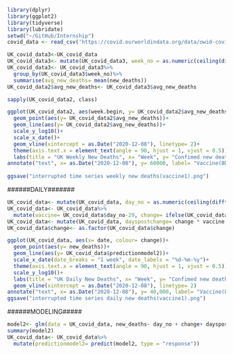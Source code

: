 ```r
library(dplyr)
library(ggplot2)
library(tidyverse)
library(lubridate)
setwd("~/GitHub/Internship")
covid_data <- read_csv('https://covid.ourworldindata.org/data/owid-covid-data.csv')
```

```r
UK_covid_data3<-UK_covid_data
UK_covid_data3<- mutate(UK_covid_data3, week_no = as.numeric(ceiling(difftime(date, "2020-11-9", units = "weeks") ) ))
UK_covid_data3<- UK_covid_data3%>%
  group_by(UK_covid_data3$week_no)%>%
  summarise(avg_new_deaths= mean(new_deaths))
UK_covid_data2$avg_new_deaths<- UK_covid_data3$avg_new_deaths
```


```r
sapply(UK_covid_data2, class)

ggplot(UK_covid_data2, aes(week.begin, y= UK_covid_data2$avg_new_deaths, colour= change))+
  geom_point(aes(y= UK_covid_data2$avg_new_deaths))+
  geom_line(aes(y= UK_covid_data2$avg_new_deaths))+
  scale_y_log10()+
  scale_x_date()+
  geom_vline(xintercept = as.Date("2020-12-08"), linetype= 2)+
  theme(axis.text.x = element_text(angle = 90, hjust = 1, vjust = 0.5))+
  labs(title = "UK Weekly New Deaths", x= "Week", y= "Confimed new deaths(log10)")
annotate("text", x= as.Date("2020-12-08"), y= 60000, label= "Vaccine(8Dec)", angle= 90, size= 2 , colour= grey)
  
ggsave("interrupted time series weekly new deaths(vaccine1).png")
```

######DAILY#######

```r
UK_covid_data<- mutate(UK_covid_data, day_no = as.numeric(ceiling(difftime(date, "2020-11-9", units = "days") ) ))
UK_covid_data<- UK_covid_data%>%
  mutate(vaccine= UK_covid_data$day_no-29, change= ifelse(UK_covid_data$day_no>= 29, 1, 0))
UK_covid_data<- mutate(UK_covid_data, dayspostchange= change * vaccine )
UK_covid_data$change<- as.factor(UK_covid_data$change)
```


```r
ggplot(UK_covid_data, aes(x= date, colour= change))+
  geom_point(aes(y= new_deaths))+
  geom_line(aes(y= UK_covid_data$predictionmodel2))+
  scale_x_date(date_breaks = "1 week", date_labels = "%d-%m-%y")+
  theme(axis.text.x = element_text(angle = 90, hjust = 1, vjust = 0.5))+
  scale_y_log10()+
  labs(title = "UK Daily New Deaths", x= "Week", y= "Confimed new deaths(log10)")+
  geom_vline(xintercept = as.Date("2020-12-08"), linetype= 2)
annotate("text", x= as.Date("2020-12-08"), y= 40,000, label= "Vaccine(8Dec)", angle= 90, size= 2 , colour= grey)
ggsave("interrupted time series daily new deaths(vaccine1).png")
```

######MODELING#####

```r
model2<- glm(data = UK_covid_data, new_deaths~ day_no + change+ dayspostchange, family = "poisson")
summary(model2)
UK_covid_data<- UK_covid_data%>%
  mutate(predictionmodel2= predict(model2, type = "response"))
```
